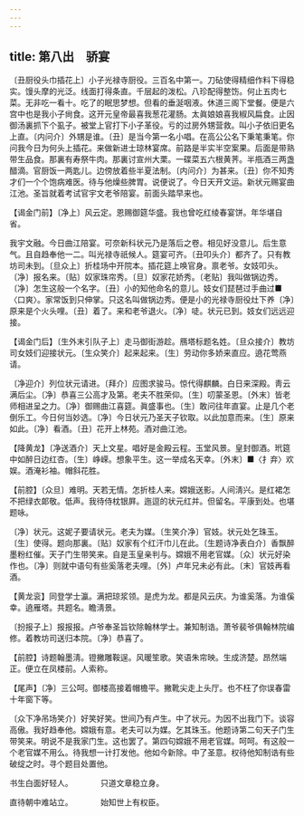 ```yaml
---
---
---
```

title: 第八出　骄宴
---




〔丑厨役头巾插花上〕小子光禄寺厨役。三百名中第一。刀砧使得精细作料下得稳实。馒头摩的光泛。线面打得条直。千层起的泼松。八珍配得整饬。何止五肉七菜。无非吃一看十。吃了的眠思梦想。但看的垂涎咽液。休道三阁下堂餐。便是六宫中也是我小子尙食。这开元皇帝最喜我葱花灌肠。太眞娘娘喜我椒风扁食。止因御汤裏抓下个虱子。被堂上官打下小子革役。亏的过房外甥营救。叫小子依旧更名上直。〔内问介〕外甥是谁。〔丑〕是当今第一名小唱。在高公公名下秉笔秉笔。你问我今日为何头上插花。来做新进士琼林宴席。前路是半实半空案果。后面是带熟带生品食。那裏有寿祭牛肉。那裏讨宣州大栗。一碟菜五六根黄荠。半甁酒三两盏醋滴。官厨饭一两匙儿。边傍放着些半夏法制。〔内问介〕为甚来。〔丑〕你不知秀才们一个个饱病难医。待与他燥些脾胃。说便说了。今日天开文运。新状元赐宴曲江池。圣旨就着考试官宇文老爷陪宴。前面头踏早来也。

【谒金门前】〔净上〕风云定。恩赐御筵华盛。我也曾吃红绫春宴饼。年华堪自省。

我宇文融。今日曲江陪宴。可奈新科状元乃是落后之卷。相见好没意儿。后生意气。且自趋奉他一二。叫光禄寺祇候人。筵宴可齐。〔丑叩头介〕都齐了。只有教坊司未到。〔旦众上〕折桂场中开院本。插花筵上唤官身。禀老爷。女妓叩头。〔净〕报名来。〔贴〕奴家珠帘秀。〔旦〕奴家花娇秀。〔老贴〕我叫做锅边秀。〔净〕怎生这般一个名字。〔丑〕小的知他命名的意儿。妓女们琵琶过手曲过■〈口爽〉。家常饭到只伸掌。只这名叫做锅边秀。便是小的光禄寺厨役灶下养〔净〕原来是个火头哩。〔丑〕着了。来和老爷退火。〔净〕唗。状元已到。妓女们远远迎接。

【谒金门后】〔生外末引队子上〕走马御街游趁。鴈塔标题名姓。〔旦众接介〕教坊司女妓们迎接状元。〔生众笑介〕起来起来。〔生〕劳动你多娇来直应。遶花莺燕请。

〔净迎介〕列位状元请进。〔拜介〕应图求骏马。惊代得麒麟。白日来深殿。靑云满后尘。〔净〕恭喜三公高才及第。老夫不胜荣仰。〔生〕叨蒙圣恩。〔外末〕皆老师相进呈之力。〔净〕御赐曲江喜筵。眞盛事也。〔生〕敢问往年直宴。止是几个老倒乐工。今日何当妙选。〔净〕今日状元乃圣天子钦取。以此加意而来。〔生〕原来如此。〔净〕看酒。〔丑〕花开上林苑。酒对曲江池。

【降黄龙】〔净送酒介〕天上文星。唱好是金殿云程。玉堂风景。皇封御酒。玳筵中如醉日边红杏。〔生〕峥嵘。想象平生。这一举成名天幸。〔外末〕■〈扌弃〉欢娱。酒淹衫袖。帽斜花胜。

【前腔】〔众旦〕难明。天若无情。怎折桂人来。嫦娥送影。人间淸兴。是红裙怎不把绿衣郞敬。低声。我待侍枕银屛。迤逗的状元红并。但留名。平康到处。也堪题咏。

〔净〕状元。这妮子要请状元。老夫为媒。〔生笑介净〕官妓。状元处乞珠玉。〔生〕使得。题向那裏。〔贴〕奴家有个红汗巾儿在此。〔生题诗净表白介〕香飘醉墨粉红催。天子门生带笑来。自是玉皇亲判与。嫦娥不用老官媒。〔众〕状元好染作也。〔净〕则就中语句有些奚落老夫哩。〔外〕卢年兄未必有此。〔末〕官妓再看酒。

【黄龙衮】同登学士瀛。满把琼浆领。是虎为龙。都是风云庆。为谁奚落。为谁傒幸。遶雁塔。共题名。瞻淸景。

〔扮报子上〕报报报。卢爷奉圣旨钦除翰林学士。兼知制诰。萧爷裴爷俱翰林院编修。着教坊司送归本院。〔净〕恭喜了。

【前腔】诗题翰墨淸。镫撇雕鞍逞。风暖笙歌。笑语朱帘映。生成济楚。昂然端正。便立在凤楼前。人索称。

【尾声】〔净〕三公呵。御楼高接着帽檐平。撇靴尖走上头厅。也不枉了你误春雷十年窗下等。

〔众下净吊场笑介〕好笑好笑。世间乃有卢生。中了状元。为因不出我门下。谈容高傲。我好趋奉他。嫦娥有意。老夫可以为媒。乞其珠玉。他题诗第二句天子门生带笑来。明说不是我家门生。这也罢了。第四句嫦娥不用老官媒。呵呵。有这般一个老官媒不用么。待我想一计打发他。他如今新除。中了圣意。权待他知制诰有些破绽之时。寻个题目处置他。

书生白面好轻人。　　　　只道文章稳立身。

直待朝中难站立。　　　　始知世上有权臣。
